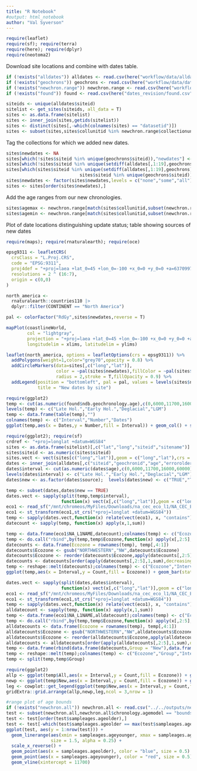 ```yaml
---
title: "R Notebook"
#output: html_notebook
author: "Val Syverson"
---
```

```r
require(leaflet)
require(sf); require(terra)
require(here); require(dplyr)
require(neotoma2)
```

Download site locations and combine with dates table.
```r
if (!exists("alldates")) alldates <- read.csv(here("workflow/data/alldates.csv"))
if (!exists("geochrons")) geochrons <- read.csv(here("workflow/data/dates_for_analysis_smallmamm.csv"))
if (!exists("newchron.range")) newchron.range <- read.csv(here("workflow/outputs/new_chronologies.csv"))
if (!exists("found")) found <- read.csv(here("dates_revision/found.csv"))

siteids <- unique(alldates$siteid)
sitelist <- get_sites(siteids, all_data = T)
sites <- as.data.frame(sitelist)
sites <- inner_join(sites,getids(sitelist))
sites <- distinct(sites[,-which(colnames(sites) == "datasetid")])
sites <- subset(sites,sites$collunitid %in% newchron.range$collectionunitid)
```

Tag the collections for which we added new dates.
```r
sites$newdates <- NA
sites[which(!sites$siteid %in% unique(geochrons$siteid)),"newdates"] <- "all"
sites[which(!sites$siteid %in% unique(setdiff(alldates[,1:19],geochrons)$siteid)),"newdates"] <- "none"
sites[which(sites$siteid %in% unique(setdiff(alldates[,1:19],geochrons)$siteid) & 
                            sites$siteid %in% unique(geochrons$siteid)),"newdates"] <- "some"
sites$newdates <- factor(sites$newdates,levels = c("none","some","all"))
sites <- sites[order(sites$newdates),]
```

Add the age ranges from our new chronologies.
```r
sites$agemax <- newchron.range[match(sites$collunitid,subset(newchron.range,newchron.range$agemodel == "event")$collectionunitid),"ageboundolder"]
sites$agemin <- newchron.range[match(sites$collunitid,subset(newchron.range,newchron.range$agemodel == "event")$collectionunitid),"ageboundyounger"]
```

Plot of date locations distinguishing update status; table showing sources of new dates
```r
require(maps); require(rnaturalearth); require(oce)

epsg9311 <- leafletCRS(
  crsClass = "L.Proj.CRS",
  code = "EPSG:9311",
  proj4def = "+proj=laea +lat_0=45 +lon_0=-100 +x_0=0 +y_0=0 +a=6370997 +b=6370997 +units=m +no_defs",
  resolutions = 2 ^ (16:7),
  origin = c(0,0)
)

north_america <-
  rnaturalearth::countries110 |>
  dplyr::filter(CONTINENT == "North America")

pal <- colorFactor("RdGy",sites$newdates,reverse = T)

mapPlot(coastlineWorld,
        col = "lightgray",
        projection = "+proj=laea +lat_0=45 +lon_0=-100 +x_0=0 +y_0=0 +a=6370997 +b=6370997 +units=m +no_defs",
        longitudelim = xlims, latitudelim = ylims)

```


```r
leaflet(north_america, options = leafletOptions(crs = epsg9311)) %>%
  addPolygons(weight=1,color="grey70",opacity = 0.8) %>%
  addCircleMarkers(data=sites[,c("long","lat")],
                   color = ~pal(sites$newdates),fillColor = ~pal(sites$newdates),
                   radius = 2,stroke = T,fillOpacity = 0.9) %>%
  addLegend(position = "bottomleft", pal = pal, values = levels(sites$newdates),
            title = "New dates by site")
```


```r
require(ggplot2)
temp <- cut(as.numeric(found$ndb.geochronology.age),c(0,6000,11700,16000,60000)) 
levels(temp) <- c("Late Hol.","Early Hol.","Deglacial","LGM")
temp <- data.frame(table(temp),"")
colnames(temp) <- c("Interval","Number","Dates")
ggplot(temp,aes(x = Dates,y = Number,fill = Interval)) + geom_col() + scale_fill_brewer(palette = "Blues")
```

```r
require(ggplot2); require(sf)
crdref <- "+proj=longlat +datum=WGS84"
sites <- as.data.frame(sitelist)[,c("lat","long","siteid","sitename")]
sites$siteid <- as.numeric(sites$siteid)
sites.vect <- vect(sites[c("long","lat")],geom = c("long","lat"),crs = crdref)
dates <- inner_join(alldates[,c("siteid","geochronid","age","errorolder")],sites)
dates$interval <- cut(as.numeric(dates$age),c(0,6000,11700,16000,60000))
levels(dates$interval) <- c("Late Hol.","Early Hol.","Deglacial","LGM")
dates$new <- as.factor(dates$source);  levels(dates$new) <- c("TRUE","TRUE","FALSE","TRUE"); dates$new <- as.factor(as.character(dates$new))
```


```r
temp <- subset(dates,dates$new == TRUE)
dates.vect <- sapply(split(temp,temp$interval), 
                     function(x) vect(x[,c("long","lat")],geom = c("long","lat"),crs = crdref))
eco1 <- read_sf("/mnt/chromeos/MyFiles/Downloads/na_cec_eco_l1/NA_CEC_Eco_Level1.shp")
eco1 <- st_transform(eco1,st_crs("+proj=longlat +datum=WGS84"))
temp <- sapply(dates.vect,function(x) relate(vect(eco1), x, "contains"))
datecount <- sapply(temp, function(x) apply(x,1,sum))
```


```r
temp <- data.frame(eco1$NA_L1NAME,datecount);colnames(temp) <- c("Ecozone","LH","EH","DG","LGM")
temp <- do.call("rbind",by(temp,temp$Ecozone,function(x) apply(x[,2:5],2,function(x) sum(x))))
datecounts <- data.frame(Ecozone = rownames(temp), temp[,4:1])
datecounts$Ecozone <- gsub("NORTHWESTERN","NW",datecounts$Ecozone)
datecounts$Ecozone <- reorder(datecounts$Ecozone,apply(datecounts[,2:5],1,sum),decreasing = T)
datecounts <- datecounts[order(apply(datecounts[,2:5],1,sum),decreasing = T),][1:12,]
temp <- reshape::melt(datecounts);colnames(temp) <- c("Ecozone","Interval","Count")
ggplot(temp,aes(x = Interval,y = Count,fill = Ecozone)) + geom_bar(stat = "identity") + scale_fill_brewer(palette = "Paired")
```

```r
dates.vect <- sapply(split(dates,dates$interval), 
                     function(x) vect(x[,c("long","lat")],geom = c("long","lat"),crs = crdref))
eco1 <- read_sf("/mnt/chromeos/MyFiles/Downloads/na_cec_eco_l1/NA_CEC_Eco_Level1.shp")
eco1 <- st_transform(eco1,st_crs("+proj=longlat +datum=WGS84"))
temp <- sapply(dates.vect,function(x) relate(vect(eco1), x, "contains"))
alldatecount <- sapply(temp, function(x) apply(x,1,sum))
temp <- data.frame(eco1$NA_L1NAME,alldatecount);colnames(temp) <- c("Ecozone","LH","EH","DG","LGM")
temp <- do.call("rbind",by(temp,temp$Ecozone,function(x) apply(x[,2:5],2,function(x) sum(x))))
alldatecounts <- data.frame(Ecozone = rownames(temp), temp[,4:1])
alldatecounts$Ecozone <- gsub("NORTHWESTERN","NW",alldatecounts$Ecozone)
alldatecounts$Ecozone <- reorder(alldatecounts$Ecozone,apply(alldatecounts[,2:5],1,sum),decreasing = T)
alldatecounts <- alldatecounts[order(apply(alldatecounts[,2:5],1,sum),decreasing = T),][1:12,]
temp <- data.frame(rbind(data.frame(datecounts,Group = "New"),data.frame(alldatecounts,Group = "All")))
temp <- reshape::melt(temp);colnames(temp) <- c("Ecozone","Group","Interval","Count")
temp <- split(temp,temp$Group)
```


```r
require(ggplot2)
allp <- ggplot(temp$All,aes(x = Interval,y = Count,fill = Ecozone)) + geom_bar(stat = "identity") + scale_fill_brewer(palette = "Paired") + guides(fill = "none") + ggtitle("All dates")
newp <- ggplot(temp$New,aes(x = Interval,y = Count,fill = Ecozone)) + geom_bar(stat = "identity") + scale_fill_brewer(palette = "Paired") + guides(fill = "none") + ggtitle("New dates")
leg <- cowplot::get_legend(ggplot(temp$New,aes(x = Interval,y = Count,fill = Ecozone)) + geom_bar(stat = "identity") + scale_fill_brewer(palette = "Paired"))
gridExtra::grid.arrange(allp,newp,leg,ncol = 3,nrow = 1)
```

```r
#range plot of age bounds
if (!exists("newchron.all")) newchron.all <- read.csv("../../outputs/new_sampleages.csv")
test <- subset(newchron.all,newchron.all$chronology.agemodel == "bounds")[,c("sampleages.ageolder","sampleages.ageyounger")]
test <- test[order(test$sampleages.ageolder),]
test <- test[-which(test$sampleages.ageolder == max(test$sampleages.ageolder)),] #drop outlier site
ggplot(test, aes(y = 1:nrow(test))) +
  geom_linerange(aes(xmin = sampleages.ageyounger, xmax = sampleages.ageolder),
                 size = 1.5, alpha = 0.25) +
  scale_x_reverse() +
  geom_point(aes(x = sampleages.ageolder), color = "blue", size = 0.5) +
  geom_point(aes(x = sampleages.ageyounger), color = "red", size = 0.5) +
  geom_vline(xintercept = 11700)
```

